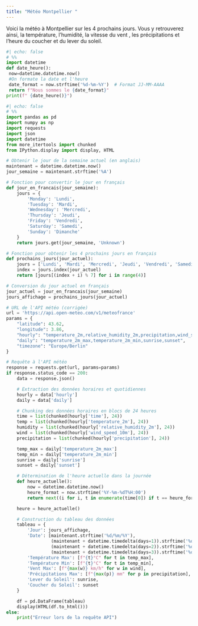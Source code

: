 ```yaml
---
title: "Météo Montpellier "
---
```

Voici la météo à Montpellier sur les 4 prochains jours.
Vous y retrouverez ainsi, la température, l'humidité, la vitesse du vent , les précipitations et l'heure du coucher et du lever du soleil.


```python
#| echo: false
# %%
import datetime 
def date_heure():
 now=datetime.datetime.now()
 #On formate la date et l'heure
 date_format = now.strftime('%d-%m-%Y')  # Format JJ-MM-AAAA
 return f"Nous sommes le {date_format}"
print(f" {date_heure()}")
```

```python
#| echo: false
# %%
import pandas as pd 
import numpy as np
import requests
import json
import datetime 
from more_itertools import chunked
from IPython.display import display, HTML

# Obtenir le jour de la semaine actuel (en anglais)
maintenant = datetime.datetime.now()
jour_semaine = maintenant.strftime('%A')

# Fonction pour convertir le jour en français
def jour_en_francais(jour_semaine):
    jours = {
        'Monday': 'Lundi',
        'Tuesday': 'Mardi',
        'Wednesday': 'Mercredi',
        'Thursday': 'Jeudi',
        'Friday': 'Vendredi',
        'Saturday': 'Samedi',
        'Sunday': 'Dimanche'
    }
    return jours.get(jour_semaine, 'Unknown')

# Fonction pour obtenir les 4 prochains jours en français
def prochains_jours(jour_actuel):
    jours = ['Lundi', 'Mardi', 'Mercredi', 'Jeudi', 'Vendredi', 'Samedi', 'Dimanche']
    index = jours.index(jour_actuel)
    return [jours[(index + i) % 7] for i in range(4)]

# Conversion du jour actuel en français
jour_actuel = jour_en_francais(jour_semaine)
jours_affichage = prochains_jours(jour_actuel)

# URL de l'API météo (corrigée)
url = 'https://api.open-meteo.com/v1/meteofrance'
params = {
    "latitude": 43.62,
    "longitude": 3.86,
    "hourly": "temperature_2m,relative_humidity_2m,precipitation,wind_speed_10m",
    "daily": "temperature_2m_max,temperature_2m_min,sunrise,sunset",
    "timezone": "Europe/Berlin"
}

# Requête à l'API météo
response = requests.get(url, params=params)
if response.status_code == 200:
    data = response.json()

    # Extraction des données horaires et quotidiennes
    hourly = data['hourly']
    daily = data['daily']

    # Chunking des données horaires en blocs de 24 heures
    time = list(chunked(hourly['time'], 24))
    temp = list(chunked(hourly['temperature_2m'], 24))
    humidity = list(chunked(hourly['relative_humidity_2m'], 24))
    wind = list(chunked(hourly['wind_speed_10m'], 24))
    precipitation = list(chunked(hourly['precipitation'], 24))

    temp_max = daily['temperature_2m_max']
    temp_min = daily['temperature_2m_min']
    sunrise = daily['sunrise']
    sunset = daily['sunset']

    # Détermination de l'heure actuelle dans la journée
    def heure_actuelle():
        now = datetime.datetime.now()
        heure_format = now.strftime('%Y-%m-%dT%H:00')
        return next((i for i, t in enumerate(time[0]) if t == heure_format), 0)

    heure = heure_actuelle()

    # Construction du tableau des données
    tableau = {
        'Jour': jours_affichage,
        'Date': [maintenant.strftime('%d/%m/%Y'), 
                 (maintenant + datetime.timedelta(days=1)).strftime('%d/%m/%Y'),
                 (maintenant + datetime.timedelta(days=2)).strftime('%d/%m/%Y'),
                 (maintenant + datetime.timedelta(days=3)).strftime('%d/%m/%Y')],
        'Température Max': [f"{t}°C" for t in temp_max],
        'Température Min': [f"{t}°C" for t in temp_min],
        'Vent Max': [f"{max(w)} km/h" for w in wind],
        'Précipitations Max': [f"{max(p)} mm" for p in precipitation],
        'Lever du Soleil': sunrise,
        'Coucher du Soleil': sunset
    }

    df = pd.DataFrame(tableau)
    display(HTML(df.to_html()))
else:
    print("Erreur lors de la requête API")
```


